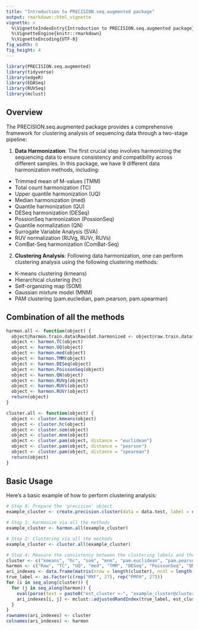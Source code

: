 ```yaml
---
title: "Introduction to PRECISION.seq.augmented package"
output: rmarkdown::html_vignette
vignette: >
  %\VignetteIndexEntry{Introduction to PRECISION.seq.augmented package}
  %\VignetteEngine{knitr::rmarkdown}
  %\VignetteEncoding{UTF-8}
fig_width: 6 
fig_height: 4 
---
```


```r
library(PRECISION.seq.augmented)
library(tidyverse)
library(edgeR)
library(EDASeq)
library(RUVSeq)
library(mclust)
```

## Overview

The PRECISION.seq.augmented package provides a comprehensive framework for clustering analysis of sequencing data through a two-stage pipeline:

1. **Data Harmonization**: The first crucial step involves harmonizing the sequencing data to ensure consistency and compatibility across different samples. In this package, 
we have 9 different data harmonization methods, including:
  - Trimmed mean of M-values (TMM)
  - Total count harmonization (TC)
  - Upper quantile harmonization (UQ)
  - Median harmonization (med)
  - Quantile harmonization (QU)
  - DESeq harmonization (DESeq)
  - PossionSeq harmonization (PossionSeq)
  - Quantile normalization (QN)
  - Surrogate Variable Analysis (SVA)
  - RUV normalization (RUVg, RUVr, RUVs)
  - ComBat-Seq harmonization (ComBat-Seq)

2. **Clustering Analysis**: Following data harmonization, one can perform clustering analysis using the following clustering methods:
  - K-means clustering (kmeans)
  - Hierarchical clustering (hc)
  - Self-organizing map (SOM)
  - Gaussian mixture model (MNM)
  - PAM clustering (pam.eucledian, pam.pearson, pam.spearman)

  
## Combination of all the methods

```r
harmon.all <- function(object) {
  object@harmon.train.data$Raw$dat.harmonized <- object@raw.train.data$data
  object <- harmon.TC(object)
  object <- harmon.UQ(object)
  object <- harmon.med(object)
  object <- harmon.TMM(object)
  object <- harmon.DESeq(object)
  object <- harmon.PoissonSeq(object)
  object <- harmon.QN(object)
  object <- harmon.RUVg(object)
  object <- harmon.RUVs(object)
  object <- harmon.RUVr(object)
  return(object)
}

cluster.all <- function(object) {
  object <- cluster.kmeans(object)
  object <- cluster.hc(object)
  object <- cluster.som(object)
  object <- cluster.mnm(object)
  object <- cluster.pam(object, distance = "euclidean")
  object <- cluster.pam(object, distance = "pearson")
  object <- cluster.pam(object, distance = "spearman")
  return(object)
}
```    


## Basic Usage

Here's a basic example of how to perform clustering analysis:

```r
# Step 0: Prepare the 'precision' object
example_cluster <- create.precision.cluster(data = data.test, label = data.group)

# Step 1: Harmonize via all the methods
example_cluster <- harmon.all(example_cluster)

# Step 2: Clustering via all the methods
example_cluster <- cluster.all(example_cluster)

# Step 4: Measure the consistency between the clustering labels and the true labels
cluster <- c("kmeans", "hc", "som", "mnm", "pam.euclidean", "pam.pearson", "pam.spearman")
harmon <- c("Raw", "TC", "UQ", "med", "TMM", "DESeq", "PoissonSeq", "QN", "RUVg", "RUVs", "RUVr")
ari_indexes <- data.frame(matrix(nrow = length(cluster), ncol = length(harmon)))
true_label <- as.factor(c(rep("MXF", 27), rep("PMFH", 27)))
for (i in seq_along(cluster)) {
  for (j in seq_along(harmon)) {
    eval(parse(text = paste0("est_cluster <-", "example_cluster@cluster.result", "$", cluster[i], "$", harmon[j])))
    ari_indexes[i, j] <- mclust::adjustedRandIndex(true_label, est_cluster)
  }
}
rownames(ari_indexes) <- cluster
colnames(ari_indexes) <- harmon
```


